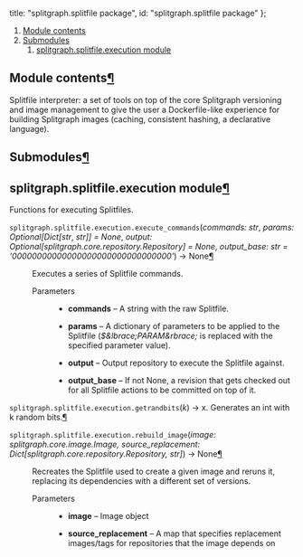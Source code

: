 

  title: "splitgraph.splitfile package",
  id: "splitgraph.splitfile package"
};

<div className=" rst-content"><nav className="toc"><ol className="toc-level toc-level-1"><li className="toc-item toc-item-h2"><a className="toc-link toc-link-h2" href="#module-contents">Module contents</a></li><li className="toc-item toc-item-h2"><a className="toc-link toc-link-h2" href="#submodules">Submodules</a><ol className="toc-level toc-level-2"><li className="toc-item toc-item-h2"><a className="toc-link toc-link-h2" href="#splitgraphsplitfileexecution-module">splitgraph.splitfile.execution module</a></li></ol></li></ol></nav><div className="section" id="module-splitgraph.splitfile">
<span id="module-contents"></span><h2 id="module-contents">Module contents<a className="headerlink" href="#module-splitgraph.splitfile" title="Permalink to this headline">¶</a></h2>
<p>Splitfile interpreter: a set of tools on top of the core Splitgraph versioning and image management to give
the user a Dockerfile-like experience for building Splitgraph images (caching, consistent hashing, a declarative
language).</p>
</div><div className="section" id="splitgraph-splitfile-package">

<div className="section" id="submodules">
<h2 id="submodules">Submodules<a className="headerlink" href="#submodules" title="Permalink to this headline">¶</a></h2>
</div>
<div className="section" id="module-splitgraph.splitfile.execution">
<span id="splitgraph-splitfile-execution-module"></span><h2 id="splitgraphsplitfileexecution-module">splitgraph.splitfile.execution module<a className="headerlink" href="#module-splitgraph.splitfile.execution" title="Permalink to this headline">¶</a></h2>
<p>Functions for executing Splitfiles.</p>
<dl className="function">
<dt id="splitgraph.splitfile.execution.execute_commands">
<code className="sig-prename descclassname">splitgraph.splitfile.execution.</code><code className="sig-name descname">execute_commands</code><span className="sig-paren">(</span><em className="sig-param">commands: str</em>, <em className="sig-param">params: Optional[Dict[str</em>, <em className="sig-param">str]] = None</em>, <em className="sig-param">output: Optional[splitgraph.core.repository.Repository] = None</em>, <em className="sig-param">output_base: str = '00000000000000000000000000000000'</em><span className="sig-paren">)</span> → None<a className="headerlink" href="#splitgraph.splitfile.execution.execute_commands" title="Permalink to this definition">¶</a></dt>
<dd><p>Executes a series of Splitfile commands.</p>
<dl className="field-list simple">
<dt className="field-odd">Parameters</dt>
<dd className="field-odd"><ul className="simple">
<li><p><strong>commands</strong> – A string with the raw Splitfile.</p></li>
<li><p><strong>params</strong> – A dictionary of parameters to be applied to the Splitfile (<cite>$&#38;lbrace;PARAM&#38;rbrace;</cite> is replaced with the specified
parameter value).</p></li>
<li><p><strong>output</strong> – Output repository to execute the Splitfile against.</p></li>
<li><p><strong>output_base</strong> – If not None, a revision that gets checked out for all Splitfile actions to be committed
on top of it.</p></li>
</ul>
</dd>
</dl>
</dd></dl>

<dl className="function">
<dt id="splitgraph.splitfile.execution.getrandbits">
<code className="sig-prename descclassname">splitgraph.splitfile.execution.</code><code className="sig-name descname">getrandbits</code><span className="sig-paren">(</span><em className="sig-param">k</em><span className="sig-paren">)</span> → x.  Generates an int with k random bits.<a className="headerlink" href="#splitgraph.splitfile.execution.getrandbits" title="Permalink to this definition">¶</a></dt>
<dd></dd></dl>

<dl className="function">
<dt id="splitgraph.splitfile.execution.rebuild_image">
<code className="sig-prename descclassname">splitgraph.splitfile.execution.</code><code className="sig-name descname">rebuild_image</code><span className="sig-paren">(</span><em className="sig-param">image: splitgraph.core.image.Image, source_replacement: Dict[splitgraph.core.repository.Repository, str]</em><span className="sig-paren">)</span> → None<a className="headerlink" href="#splitgraph.splitfile.execution.rebuild_image" title="Permalink to this definition">¶</a></dt>
<dd><p>Recreates the Splitfile used to create a given image and reruns it, replacing its dependencies with a different
set of versions.</p>
<dl className="field-list simple">
<dt className="field-odd">Parameters</dt>
<dd className="field-odd"><ul className="simple">
<li><p><strong>image</strong> – Image object</p></li>
<li><p><strong>source_replacement</strong> – A map that specifies replacement images/tags for repositories that the image depends on</p></li>
</ul>
</dd>
</dl>
</dd></dl>

</div>

</div>
</div>